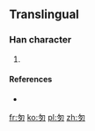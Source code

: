 ==Translingual==

===Han character===
{{Han char|rn=20|rad=勹|as=03|sn=5|four=|canj=心弓戈 (PNI)}}

# {{defn|Han|sort=勹03}}

====References====
* {{Han ref|kx=0151.031|hdz=10257.031|uh=5307|ud=21255}}

[[fr:匇]]
[[ko:匇]]
[[pl:匇]]
[[zh:匇]]